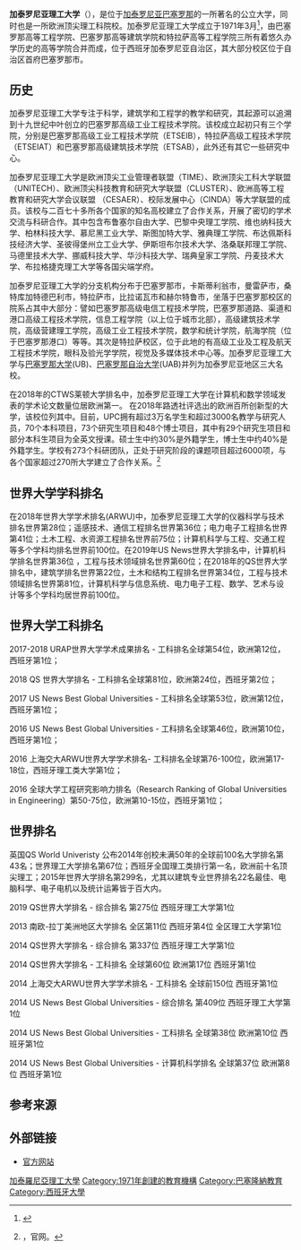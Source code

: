 {{newsrelease|time=2015-09-14T08:47:35+00:00}}
{{Infobox University
|name            = 加泰罗尼亚理工大学
|traduction      = Universitat Politècnica de Catalunya
|image_name      = Logo UPC.svg 
|caption         = 
|established     = 1971年
|financing       = [[公立大学|公立大学]]
|endowment       = 
|rector          = Daniel Crespo Artiaga
|academic_staff  = 3093
|administrative_staff = 1,967
|city            = [[巴塞罗那|巴塞罗那]]
|country         = [[加泰罗尼亚|加泰罗尼亚]]
|affiliations    = [[Xarxa_Vives_d'Universitats|Vives Network]] 
|website         = {{URL|http://www.upc.edu/}}
}}
'''加泰罗尼亚理工大学'''（{{lang-ca|Universitat Politècnica de Catalunya}}），是位于[[加泰罗尼亚|加泰罗尼亚]][[巴塞罗那|巴塞罗那]]的一所著名的公立大学，同时也是一所欧洲顶尖理工科院校。加泰罗尼亚理工大学成立于1971年3月<ref>{{cite journal |title=BOE-A-1971-425 |journal=[[西班牙国家官方公报|BOE]] |date=1971-03-26 |issue=73 |pages=4895-4896 |url=https://www.boe.es/buscar/doc.php?id=BOE-A-1971-425 |language=es |access-date=2019-08-30 |archive-date=2020-09-15 |archive-url=https://web.archive.org/web/20200915043734/https://www.boe.es/buscar/doc.php?id=BOE-A-1971-425 |dead-url=no }}</ref>，由巴塞罗那高等工程学院、巴塞罗那高等建筑学院和特拉萨高等工程学院三所有着悠久办学历史的高等学院合并而成，位于西班牙加泰罗尼亚自治区，其大部分校区位于自治区首府巴塞罗那市。

== 历史 ==
加泰罗尼亚理工大学专注于科学，建筑学和工程学的教学和研究，其起源可以追溯到十九世纪中叶创立的巴塞罗那高级工业工程技术学院。该校成立起初只有三个学院，分别是巴塞罗那高级工业工程技术学院（ETSEIB），特拉萨高级工程技术学院（ETSEIAT）和巴塞罗那高级建筑技术学院（ETSAB），此外还有其它一些研究中心。

加泰罗尼亚理工大学是欧洲顶尖工业管理者联盟（TIME）、欧洲顶尖工科大学联盟（UNITECH）、欧洲顶尖科技教育和研究大学联盟（CLUSTER）、欧洲高等工程教育和研究大学会议联盟 （CESAER）、校际发展中心（CINDA）等大学联盟的成员。该校与二百七十多所各个国家的知名高校建立了合作关系，开展了密切的学术交流与科研合作。其中包含布鲁塞尔自由大学、巴黎中央理工学院、维也纳科技大学、柏林科技大学、慕尼黑工业大学、斯图加特大学、雅典理工学院、布达佩斯科技经济大学、圣彼得堡州立工业大学、伊斯坦布尔技术大学、洛桑联邦理工学院、马德里技术大学、挪威科技大学、华沙科技大学、瑞典皇家工学院、丹麦技术大学、布拉格捷克理工大学等各国尖端学府。

加泰罗尼亚理工大学的分支机构分布于巴塞罗那市，卡斯蒂利翁市，曼雷萨市，桑特库加特德巴利市，特拉萨市，比拉诺瓦市和赫尔特鲁市，坐落于巴塞罗那校区的院系占其中大部分：譬如巴塞罗那高级电信工程技术学院，巴塞罗那道路、渠道和港口高级工程技术学院，信息工程学院（以上位于城市北部），高级建筑技术学院，高级营建理工学院，高级工业工程技术学院，数学和统计学院，航海学院（位于巴塞罗那港口）等等。其次是特拉萨校区，位于此地的有高级工业及工程及航天工程技术学院，眼科及验光学学院，视觉及多媒体技术中心等。加泰罗尼亚理工大学与[[巴塞罗那大学|巴塞罗那大学]](UB)、[[巴塞罗那自治大学|巴塞罗那自治大学]](UAB)并列为加泰罗尼亚地区三大名校。

在2018年的CTWS莱顿大学排名中，加泰罗尼亚理工大学在计算机和数学领域发表的学术论文数量位居欧洲第一。 在2018年路透社评选出的欧洲百所创新型的大学，该校位列其中。目前，UPC拥有超过3万名学生和超过3000名教学与研究人员，70个本科项目，73个研究生项目和48个博士项目，其中有29个研究生项目和部分本科生项目为全英文授课。硕士生中约30%是外籍学生，博士生中约40%是外籍学生。学校有273个科研团队，正处于研究阶段的课题项目超过6000项，与各个国家超过270所大学建立了合作关系。<ref>{{cite web |url=http://www.upc.edu/the-upc/the-institution |title=存档副本 |accessdate=2016-08-09 |deadurl=yes |archiveurl=https://web.archive.org/web/20160814232857/http://www.upc.edu/the-upc/the-institution |archivedate=2016-08-14 }}，官网。</ref>

== 世界大学学科排名 ==
在2018年世界大学学术排名(ARWU)中，加泰罗尼亚理工大学的仪器科学与技术排名世界第28位；遥感技术、通信工程排名世界第36位；电力电子工程排名世界第41位；土木工程、水资源工程排名世界前75位；计算机科学与工程、交通工程等多个学科均排名世界前100位。在2019年US News世界大学排名中，计算机科学排名世界第36位 ，工程与技术领域排名世界第60位；在2018年的QS世界大学排名中，建筑学排名世界第22位，土木和结构工程排名世界第34位，工程与技术领域排名世界第81位，计算机科学与信息系统、电力电子工程、数学、艺术与设计等多个学科均居世界前100位。 

== 世界大学工科排名 ==
2017-2018 URAP世界大学学术成果排名 - 工科排名全球第54位，欧洲第12位，西班牙第1位；

2018 QS 世界大学排名 - 工科排名全球第81位，欧洲第24位，西班牙第2位；

2017 US News Best Global Universities - 工科排名全球第53位，欧洲第12位，西班牙第1位；

2016 US News Best Global Universities - 工科排名全球第46位，欧洲第10位，西班牙第1位；

2016 上海交大ARWU世界大学学术排名- 工科排名全球第76-100位，欧洲第17-18位，西班牙理工类大学第1位；

2016 全球大学工程研究影响力排名（Research Ranking of Global Universities in Engineering）第50-75位，欧洲第10-15位，西班牙第1位；

== 世界排名 ==
英国QS World Univeristy 公布2014年创校未满50年的全球前100名大学排名第43名；世界理工大学排名第67位；西班牙全国理工类排行第一名，欧洲前十名顶尖理工；2015年世界大学排名第299名，尤其以建筑专业世界排名22名最佳、电脑科学、电子电机以及统计运筹皆于百大内。

2019 QS世界大学排名 - 综合排名 第275位 西班牙理工大学第1位

2013 南欧-拉丁美洲地区大学排名 全区第11位 西班牙第4位 全区理工大学第1位

2014 QS世界大学排名 - 综合排名 第337位 西班牙理工大学第1位

2014 QS世界大学排名 - 工科排名 全球第60位 欧洲第17位 西班牙第1位

2014 上海交大ARWU世界大学学术排名 - 工科排名 全球前150位 西班牙第1位

2014 US News Best Global Universities - 综合排名 第409位 西班牙理工大学第1位

2014 US News Best Global Universities - 工科排名 全球第38位 欧洲第10位 西班牙第1位

2014 US News Best Global Universities - 计算机科学排名 全球第37位 欧洲第8位 西班牙第1位

== 参考来源 ==
{{portal|西班牙|大学}}
{{Reflist}}

== 外部链接 ==
* [http://www.upc.edu/ 官方网站]{{Wayback|url=http://www.upc.edu/ |date=20111214155003 }}
{{西班牙大学}}
{{欧洲高级工程教育和研究学校协会}}
{{欧洲顶尖工业管理者高校联盟}}
{{Authority control}}
{{DEFAULTSORT:Catalunya Politecnica}}
[[Category:加泰羅尼亞理工大學|]]
[[Category:1971年創建的教育機構|Category:1971年創建的教育機構]]
[[Category:巴塞隆納教育|Category:巴塞隆納教育]]
[[Category:西班牙大學|Category:西班牙大學]]